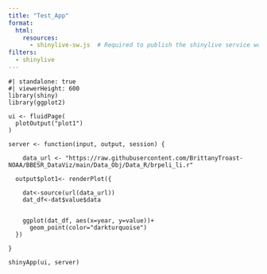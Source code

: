```yaml
---
title: "Test_App"
format:
  html:
    resources: 
      - shinylive-sw.js  # Required to publish the shinylive service worker
filters:
  - shinylive
---
```


```shinylive-r
#| standalone: true
#| viewerHeight: 600
library(shiny)
library(ggplot2)

ui <- fluidPage(
  plotOutput("plot1")
)

server <- function(input, output, session) {
  
    data_url <- "https://raw.githubusercontent.com/BrittanyTroast-NOAA/BBESR_DataViz/main/Data_Obj/Data_R/brpeli_li.r"

  output$plot1<- renderPlot({
    
    dat<-source(url(data_url))
    dat_df<-dat$value$data
    
    
    ggplot(dat_df, aes(x=year, y=value))+
      geom_point(color="darkturquoise")
  })
  
}

shinyApp(ui, server)

```

